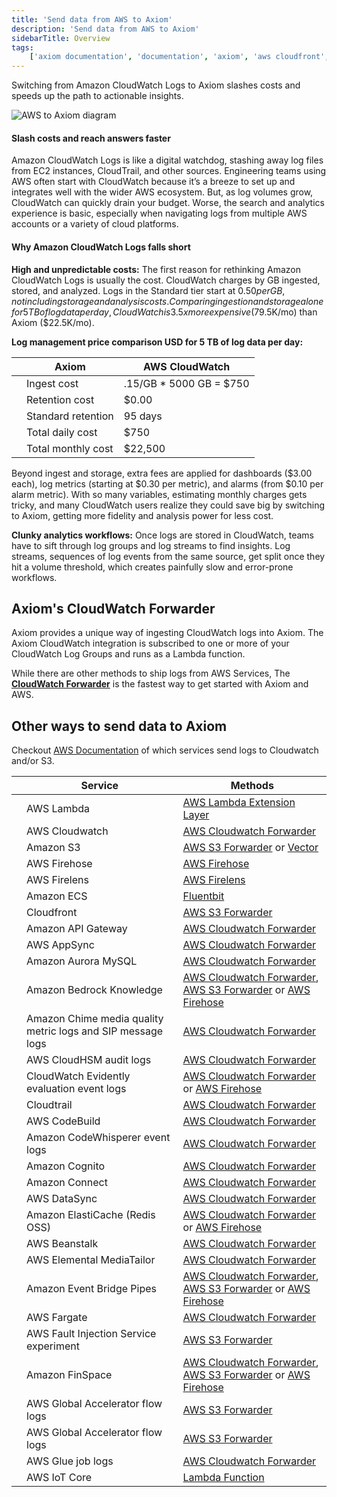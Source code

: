 ```yaml
---
title: 'Send data from AWS to Axiom'
description: 'Send data from AWS to Axiom'
sidebarTitle: Overview
tags:
    ['axiom documentation', 'documentation', 'axiom', 'aws cloudfront', 'ADOT', 'amazon s3', 'aws s3', 'aws lambda', 'aws', 'cloudwatch', 'amazon']
---
```


Switching from Amazon CloudWatch Logs to Axiom slashes costs and speeds up the path to actionable insights.

<Frame caption="AWS to Axiom diagram">
  <img src="/doc-assets/diagrams/aws-to-axiom-diagram.png" alt="AWS to Axiom diagram" />
</Frame>

#### Slash costs and reach answers faster

Amazon CloudWatch Logs is like a digital watchdog, stashing away log files from EC2 instances, CloudTrail, and other sources. Engineering teams using AWS often start with CloudWatch because it’s a breeze to set up and integrates well with the wider AWS ecosystem. But, as log volumes grow, CloudWatch can quickly drain your budget. Worse, the search and analytics experience is basic, especially when navigating logs from multiple AWS accounts or a variety of cloud platforms.

#### Why Amazon CloudWatch Logs falls short

**High and unpredictable costs:** The first reason for rethinking Amazon CloudWatch Logs is usually the cost. CloudWatch charges by GB ingested, stored, and analyzed. Logs in the Standard tier start at $0.50 per GB, not including storage and analysis costs. Comparing ingestion and storage alone for 5 TB of log data per day, CloudWatch is 3.5x more expensive ($79.5K/mo) than Axiom ($22.5K/mo).

**Log management price comparison USD for 5 TB of log data per day:**

|     | Axiom              |  AWS CloudWatch   |
| --- | ---                | --- |
|     | Ingest cost        | .15/GB * 5000 GB = $750 | .50/GB *5000 GB = $2,500 |
|     | Retention cost     | $0.00 | .03/GB *5000 GB = $150 |
|     | Standard retention | 95 days | 30 days |
|     | Total daily cost   | $750 | $2,650 |
|     | Total monthly cost | $22,500 | $79,500 |


Beyond ingest and storage, extra fees are applied for dashboards ($3.00 each), log metrics (starting at $0.30 per metric), and alarms (from $0.10 per alarm metric). With so many variables, estimating monthly charges gets tricky, and many CloudWatch users realize they could save big by switching to Axiom, getting more fidelity and analysis power for less cost.

**Clunky analytics workflows:** Once logs are stored in CloudWatch, teams have to sift through log groups and log streams to find insights. Log streams, sequences of log events from the same source, get split once they hit a volume threshold, which creates painfully slow and error-prone workflows.



## Axiom's CloudWatch Forwarder

Axiom provides a unique way of ingesting CloudWatch logs into Axiom. The Axiom CloudWatch integration is subscribed to one or more of your CloudWatch Log Groups and runs as a Lambda function.

While there are other methods to ship logs from AWS Services, The [**CloudWatch Forwarder**](/send-data/cloudwatch) is the fastest way to get started with Axiom and AWS.

## Other ways to send data to Axiom
Checkout [AWS Documentation](https://docs.aws.amazon.com/AmazonCloudWatch/latest/logs/AWS-logs-and-resource-policy.html) of which services send logs to Cloudwatch and/or S3.


|     |    Service            |    Methods    |
| --- | ---            | ---    |
|     | AWS Lambda                                               | [AWS Lambda Extension Layer](/send-data/aws-lambda)  |
|     | AWS Cloudwatch                                           | [AWS Cloudwatch Forwarder](/send-data/cloudwatch) |
|     | Amazon S3                                                   | [AWS S3 Forwarder](/send-data/aws-s3) or [Vector](/send-data/vector)                          |
|     | AWS Firehose                                             | [AWS Firehose](/send-data/aws-firehose)                               |
|     | AWS Firelens                                          | [AWS Firelens](/send-data/aws-firelens)                               |
|     | Amazon ECS                                                  | [Fluentbit](/send-data/fluent-bit)                           |
|     | Cloudfront                                           | [AWS S3 Forwarder](/send-data/aws-s3)                           |
|     | Amazon API Gateway                                          | [AWS Cloudwatch Forwarder](/send-data/cloudwatch)  |
|     | AWS AppSync                                              | [AWS Cloudwatch Forwarder](/send-data/cloudwatch)  |
|     | Amazon Aurora MySQL                                         | [AWS Cloudwatch Forwarder](/send-data/cloudwatch)  |
|     | Amazon Bedrock Knowledge                                    | [AWS Cloudwatch Forwarder](/send-data/cloudwatch), [AWS S3 Forwarder](/send-data/aws-s3) or  [AWS Firehose](/send-data/aws-firehose) |
|     | Amazon Chime media quality metric logs and SIP message logs | [AWS Cloudwatch Forwarder](/send-data/cloudwatch)  |
|     | AWS CloudHSM audit logs   | [AWS Cloudwatch Forwarder](/send-data/cloudwatch)  |
|     | CloudWatch Evidently evaluation event logs   | [AWS Cloudwatch Forwarder](/send-data/cloudwatch) or [AWS Firehose](/send-data/aws-firehose)  |
|     | Cloudtrail  | [AWS Cloudwatch Forwarder](/send-data/cloudwatch) |
|     | AWS CodeBuild  | [AWS Cloudwatch Forwarder](/send-data/cloudwatch) |
|     | Amazon CodeWhisperer event logs  | [AWS Cloudwatch Forwarder](/send-data/cloudwatch) |
|     | Amazon Cognito  | [AWS Cloudwatch Forwarder](/send-data/cloudwatch) |
|     | Amazon Connect  | [AWS Cloudwatch Forwarder](/send-data/cloudwatch) |
|     | AWS DataSync  | [AWS Cloudwatch Forwarder](/send-data/cloudwatch) |
|     | Amazon ElastiCache (Redis OSS)  | [AWS Cloudwatch Forwarder](/send-data/cloudwatch) or [AWS Firehose](/send-data/aws-firehose) |
|     | AWS Beanstalk  | [AWS Cloudwatch Forwarder](/send-data/cloudwatch) |
|     | AWS Elemental MediaTailor  | [AWS Cloudwatch Forwarder](/send-data/cloudwatch) |
|     | Amazon Event Bridge Pipes                        | [AWS Cloudwatch Forwarder](/send-data/cloudwatch), [AWS S3 Forwarder](/send-data/aws-s3) or  [AWS Firehose](/send-data/aws-firehose) |
|     | AWS Fargate  | [AWS Cloudwatch Forwarder](/send-data/cloudwatch) |
|     | AWS Fault Injection Service experiment                                                  | [AWS S3 Forwarder](/send-data/aws-s3)                           |
|     | Amazon FinSpace                  | [AWS Cloudwatch Forwarder](/send-data/cloudwatch), [AWS S3 Forwarder](/send-data/aws-s3) or  [AWS Firehose](/send-data/aws-firehose) |
|     | AWS Global Accelerator flow logs                                                  | [AWS S3 Forwarder](/send-data/aws-s3)                           |
|     | AWS Global Accelerator flow logs                                                  | [AWS S3 Forwarder](/send-data/aws-s3)                           |
|     | AWS Glue job logs  | [AWS Cloudwatch Forwarder](/send-data/cloudwatch) |
|     | AWS IoT Core | [Lambda Function](/send-data/aws-iot-rules) |
